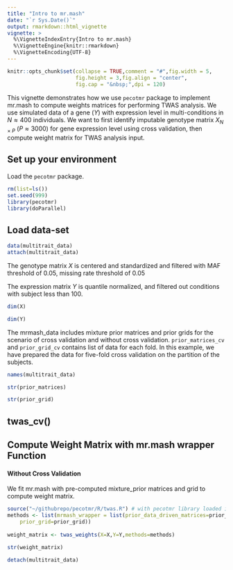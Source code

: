 ```yaml
---
title: "Intro to mr.mash"
date: "`r Sys.Date()`"
output: rmarkdown::html_vignette
vignette: >
  %\VignetteIndexEntry{Intro to mr.mash}
  %\VignetteEngine{knitr::rmarkdown}
  %\VignetteEncoding{UTF-8}
---
```



```r
knitr::opts_chunk$set(collapse = TRUE,comment = "#",fig.width = 5,
                      fig.height = 3,fig.align = "center",
                      fig.cap = "&nbsp;",dpi = 120)
```

This vignette demonstrates how we use `pecotmr` package to implement mr.mash to compute weights 
matrices for performing TWAS analysis. We use simulated data of a gene ($Y$) with expression 
level in multi-conditions in $N \approx 400$ individuals. We want to first identify imputable 
genotype matrix $X_{N\times P}$ ($P\approx3000$) for gene expression level using cross validation, 
then compute weight matrix for TWAS analysis input.  


## Set up your environment
Load the `pecotmr` package.

```r
rm(list=ls())
set.seed(999)
library(pecotmr)
library(doParallel) 
```


## Load data-set

```r
data(multitrait_data)
attach(multitrait_data)
```


The genotype matrix $X$ is centered and standardized and filtered with MAF threshold of 
0.05, missing rate threshold of 0.05

The expression matrix $Y$ is quantile normalized, and filtered out conditions with subject
less than 100. 

```r
dim(X)
```

```r
dim(Y)
```

The mrmash_data includes mixture prior matrices and prior grids for the scenario of 
cross validation and without cross validation. `prior_matrices_cv` and
`prior_grid_cv` contains list of data for each fold. In this example, we have prepared 
the data for five-fold cross validation on the partition of the subjects.

```r
names(multitrait_data)
```

```r
str(prior_matrices)
```

```r
str(prior_grid)
```

## twas_cv()

## Compute Weight Matrix with mr.mash wrapper Function 
#### Without Cross Validation
We fit mr.mash with pre-computed mixture_prior matrices and grid to compute weight matrix. 


```r
source("~/githubrepo/pecotmr/R/twas.R") # with pecotmr library loaded inside function
methods <- list(mrmash_wrapper = list(prior_data_driven_matrices=prior_matrices, 
    prior_grid=prior_grid))
    
weight_matrix <- twas_weights(X=X,Y=Y,methods=methods)
```

```r
str(weight_matrix)
```


```r
detach(multitrait_data)
```